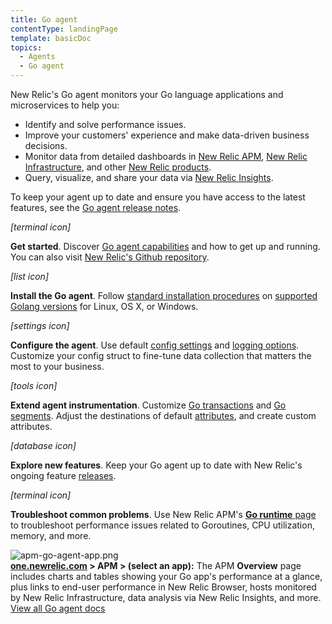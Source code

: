 ```yaml
---
title: Go agent
contentType: landingPage
template: basicDoc
topics:
  - Agents
  - Go agent
---
```


<div className="row">
  <div className="col-md-8 col add-margin"><p>New Relic's Go agent monitors your Go language applications and microservices to help you:</p><ul><li>Identify and solve performance issues.</li><li>Improve your customers' experience and make data-driven business decisions.</li><li>Monitor data from detailed dashboards in <a href="/docs/apm/new-relic-apm/getting-started/introduction-new-relic-apm">New Relic APM</a>, <a href="/docs/infrastructure/new-relic-infrastructure/getting-started/introduction-new-relic-infrastructure">New Relic Infrastructure</a>, and other <a href="https://newrelic.com/products">New Relic products</a>.</li><li>Query, visualize, and share your data via <a href="/docs/insights/using-insights-ui/getting-started/introduction-new-relic-insights">New Relic Insights</a>.</li></ul><p>To keep your agent up to date and ensure you have access to the latest features, see the <a href="/docs/release-notes/agent-release-notes/go-release-notes">Go agent release notes</a>.</p><div className="row"><div className="col-md-6 col "><div className="col-md-3 col text-center add-margin"><div><i aria-hidden="true" className="fa fa-terminal fa-2x"><span>[terminal icon]</span></i></div></div><div className="col-md-9 col"><p><b>Get started</b>. Discover <a href="/docs/agents/go-agent/get-started/introduction-new-relic-go">Go agent capabilities</a> and how to get up and running. You can also visit <a href="https://github.com/newrelic/go-agent/blob/master/README.md">New Relic's Github repository</a>.</p></div></div><div className="col-md-6 col"><div className="col-md-3 col text-center add-margin"><div><i aria-hidden="true" className="fa fa-list-ol fa-2x"><span>[list icon]</span></i></div></div><div className="col-md-9 col"><p><b>Install the Go agent</b>. Follow <a href="/docs/agents/go-agent/get-started/get-new-relic-go">standard installation procedures</a> on <a href="/docs/agents/go-agent/get-started/get-new-relic-go#requirements">supported Golang versions</a> for Linux, OS X, or Windows.</p></div></div></div><div className="row"><div className="col-md-6 col"><div className="col-md-3 col text-center add-margin"><div><i aria-hidden="true" className="fa fa-cog fa-2x"><span>[settings icon]</span></i></div></div><div className="col-md-9 col"><p><b>Configure the agent</b>. Use default <a href="/docs/agents/go-agent/instrumentation/go-agent-configuration">config settings</a> and <a href="/docs/agents/go-agent/instrumentation/go-agent-logging">logging options</a>. Customize your config struct to fine-tune data collection that matters the most to your business.</p></div></div><div className="col-md-6 col"><div className="col-md-3 col text-center add-margin"><div><i aria-hidden="true" className="fa fa-wrench fa-2x"><span>[tools icon]</span></i></div></div><div className="col-md-9 col"><p><b>Extend agent instrumentation</b>. Customize <a href="/docs/agents/go-agent/get-started/instrument-go-transactions">Go transactions</a> and <a href="/docs/agents/go-agent/get-started/instrument-go-segments">Go segments</a>. Adjust the destinations of default <a href="/docs/agents/go-agent/instrumentation/go-agent-attributes">attributes</a>, and create custom attributes.</p></div></div></div><div className="row"><div className="col-md-6 col"><div className="col-md-3 col text-center add-margin"><div><i aria-hidden="true" className="fa fa-database fa-2x"><span>[database icon]</span></i></div></div><div className="col-md-9 col"><p><b>Explore new features</b>. Keep your Go agent up to date with New Relic's ongoing feature <a href="/docs/release-notes/agent-release-notes/go-release-notes">releases</a>.</p></div></div><div className="col-md-6 col"><div className="col-md-3 col text-center add-margin"><div><i aria-hidden="true" className="fa fa-life-ring fa-2x"><span>[terminal icon]</span></i></div></div><div className="col-md-9 col"><p><b>Troubleshoot common problems</b>. Use New Relic APM's <a href="/docs/agents/go-agent/features/go-runtime-ui-page"><b>Go runtime</b> page</a> to troubleshoot performance issues related to Goroutines, CPU utilization, memory, and more.</p></div></div></div></div><div className="col-md-4 col add-margin"><div className="dnd-atom-wrapper type-image context-inline_image" contentEditable="false"><div className="dnd-drop-wrapper"><div className="image"><img alt="apm-go-agent-app.png" height={1792} src="https://docs-staging.newrelic.com/sites/default/files/thumbnails/image/apm-go-agent-app.png" title="apm-go-agent-app.png" typeof="foaf:Image" width={2400}/></div></div></div><div className="dnd-legend-wrapper" contentEditable="true"><div className="meta"><b><a href="https://one.newrelic.com/apm">one.newrelic.com</a> > APM > (select an app):</b> The APM <b>Overview</b> page includes charts and tables showing your Go app's performance at a glance, plus links to end-user performance in New Relic Browser, hosts monitored by New Relic Infrastructure, data analysis via New Relic Insights, and more.</div></div></div>
</div>

<div className="row">
  <div className="col col-md-12 add-margin text-center product-wrap">
    <a
      className="btn btn-lg btn-primary"
      href="/docs/agents/go-agent?toc=true"
    >
      View all Go agent docs
    </a>
  </div>
</div>
